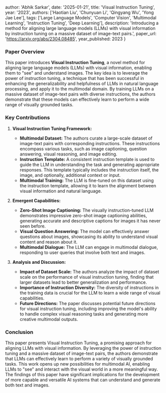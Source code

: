 
  author: 'Abhik Sarkar',
  date: '2025-01-21',
  title: 'Visual Instruction Tuning',
  year: '2023',
  authors: ['Haotian Liu', 'Chunyuan Li', 'Qingyang Wu', 'Yong Jae Lee'],
  tags: ['Large Language Models', 'Computer Vision', 'Multimodal Learning', 'Instruction Tuning', 'Deep Learning'],
  description: 'Introducing a method for aligning large language models (LLMs) with visual information by instruction tuning on a massive dataset of image-text pairs.',
  paper_url: 'https://arxiv.org/abs/2304.08485',
  year_published: 2023
}



### Paper Overview

This paper introduces **Visual Instruction Tuning**, a novel method for aligning large language models (LLMs) with visual information, enabling them to "see" and understand images. The key idea is to leverage the power of instruction tuning, a technique that has been successful in enhancing the generalizability and helpfulness of LLMs in natural language processing, and apply it to the multimodal domain. By training LLMs on a massive dataset of image-text pairs with diverse instructions, the authors demonstrate that these models can effectively learn to perform a wide range of visually grounded tasks.

### Key Contributions

1. **Visual Instruction Tuning Framework:**
   - **Multimodal Dataset:** The authors curate a large-scale dataset of image-text pairs with corresponding instructions. These instructions encompass various tasks, such as image captioning, question answering, visual reasoning, and image editing.
   - **Instruction Template:** A consistent instruction template is used to guide the LLM in understanding the task and generating appropriate responses. This template typically includes the instruction itself, the image, and optionally, additional context or input.
   - **Multimodal Training:** The LLM is fine-tuned on this dataset using the instruction template, allowing it to learn the alignment between visual information and natural language.

2. **Emergent Capabilities:**
   - **Zero-Shot Image Captioning:** The visually instruction-tuned LLM demonstrates impressive zero-shot image captioning abilities, generating accurate and descriptive captions for images it has never seen before.
   - **Visual Question Answering:** The model can effectively answer questions about images, showcasing its ability to understand visual content and reason about it.
   - **Multimodal Dialogue:** The LLM can engage in multimodal dialogue, responding to user queries that involve both text and images.

3. **Analysis and Discussion:**
   - **Impact of Dataset Scale:** The authors analyze the impact of dataset scale on the performance of visual instruction tuning, finding that larger datasets lead to better generalization and performance.
   - **Importance of Instruction Diversity:** The diversity of instructions in the training data is crucial for the LLM to learn a wide range of visual capabilities.
   - **Future Directions:** The paper discusses potential future directions for visual instruction tuning, including improving the model's ability to handle complex visual reasoning tasks and generating more creative multimodal outputs.

### Conclusion

This paper presents Visual Instruction Tuning, a promising approach for aligning LLMs with visual information. By leveraging the power of instruction tuning and a massive dataset of image-text pairs, the authors demonstrate that LLMs can effectively learn to perform a variety of visually grounded tasks. This work opens up new possibilities for multimodal AI, enabling LLMs to "see" and interact with the visual world in a more meaningful way. The findings of this paper have significant implications for the development of more capable and versatile AI systems that can understand and generate both text and images.